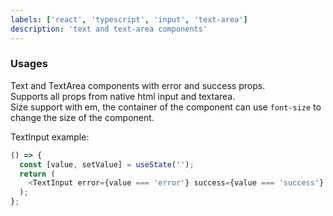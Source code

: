 ```yaml
---
labels: ['react', 'typescript', 'input', 'text-area']
description: 'text and text-area components'
---
```



### Usages

Text and TextArea components with error and success props.  
Supports all props from native html input and textarea.  
Size support with em, the container of the component can use `font-size` to change the size of the component.

TextInput example:

```js live
() => {
  const [value, setValue] = useState('');
  return (
    <TextInput error={value === 'error'} success={value === 'success'} onChange={(e) => setValue(e.target.value)} />
  );
};
```
